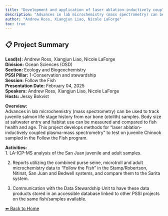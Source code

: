 ---
title: "Development and application of laser ablation-inductively coupled plasma-mass spectrometry (LA-ICP-MS) to determine saltwater entry size of juvenile salmonids and track habitat usage."
description: "Advances in lab microchemistry (mass spectrometry) can be used to track juvenile salmon life stage history from ear bone (otolith) samples. Body size at saltwater entry and habitat use can be measured and compared to fish health and age. This project develops methods for “laser ablation-inductively coupled plasma-mass spectrometry” to test on juvenile Chinook sampled in the Follow the Fish program."
author: "Andrew Ross, Xiangjun Liao, Nicole LaForge"
toc: true
---

## 📋 Project Summary

**Lead(s):** Andrew Ross, Xiangjun Liao, Nicole LaForge  
**Division:** Ocean Sciences (OSD)  
**Section:** Ecology and Biogeochemistry  
**PSSI Pillar:** 1-Conservation and stewardship  
**Session:** Follow the Fish  
**Presentation Date:** February 04, 2025  
**Speakers:** Andrew Ross, Xiangjun Liao, Nicole LaForge  
**Hosts:** Jessy Bokvist  

**Overview:**  
Advances in lab microchemistry (mass spectrometry) can be used to track juvenile salmon life stage history from ear bone (otolith) samples. Body size at saltwater entry and habitat use can be measured and compared to fish health and age. This project develops methods for “laser ablation-inductively coupled plasma-mass spectrometry” to test on juvenile Chinook sampled in the Follow the Fish program.   

**Activities:**  
1. LA-ICP-MS analysis of the San Juan juvenile and adult samples. 

2. Reports utilizing the combined purse seine, microtroll and adult microchemistry data to “Follow the Fish” in the Stamp/Robertson, Nitinat, San Juan and Bedwell systems, and compare them to the Sarita system. 

3. Communication with the Data Stewardship Unit to have these data products stored in an accessible database linked to other PSSI projects on the same fish/samples available.

[⬅ Back to Home](../index.qmd)
